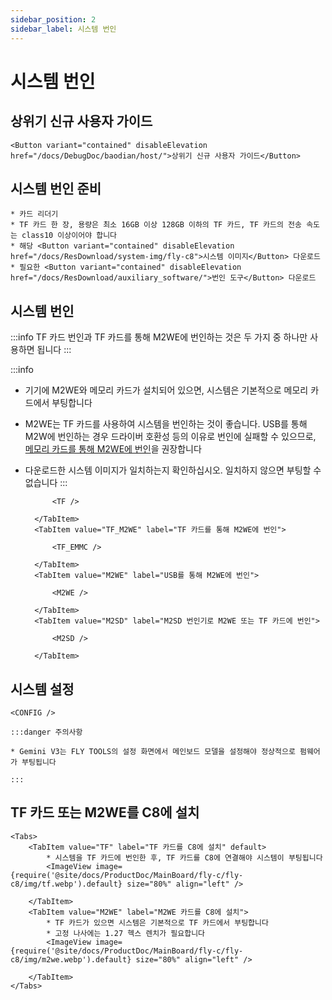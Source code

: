 ```yaml
---
sidebar_position: 2
sidebar_label: 시스템 번인
---
```








# 시스템 번인

## 상위기 신규 사용자 가이드

    <Button variant="contained" disableElevation href="/docs/DebugDoc/baodian/host/">상위기 신규 사용자 가이드</Button>

## 시스템 번인 준비

    * 카드 리더기
    * TF 카드 한 장, 용량은 최소 16GB 이상 128GB 이하의 TF 카드, TF 카드의 전송 속도는 class10 이상이어야 합니다
    * 해당 <Button variant="contained" disableElevation href="/docs/ResDownload/system-img/fly-c8">시스템 이미지</Button> 다운로드
    * 필요한 <Button variant="contained" disableElevation href="/docs/ResDownload/auxiliary_software/">번인 도구</Button> 다운로드

## 시스템 번인

:::info
TF 카드 번인과 TF 카드를 통해 M2WE에 번인하는 것은 두 가지 중 하나만 사용하면 됩니다
:::

:::info
* 기기에 M2WE와 메모리 카드가 설치되어 있으면, 시스템은 기본적으로 메모리 카드에서 부팅합니다
* M2WE는 TF 카드를 사용하여 시스템을 번인하는 것이 좋습니다. USB를 통해 M2W에 번인하는 경우 드라이버 호환성 등의 이유로 번인에 실패할 수 있으므로, [메모리 카드를 통해 M2WE에 번인](https://mellow-next.klipper.cn/docs/ProductDoc/SBC/fly-pi-v2/fly-os)을 권장합니다
* 다운로드한 시스템 이미지가 일치하는지 확인하십시오. 일치하지 않으면 부팅할 수 없습니다
:::

    <Tabs>
        <TabItem value="TF" label="TF 카드에 번인" default>
            
            <TF />
            
        </TabItem>
        <TabItem value="TF_M2WE" label="TF 카드를 통해 M2WE에 번인">
            
            <TF_EMMC />

        </TabItem>
        <TabItem value="M2WE" label="USB를 통해 M2WE에 번인">
            
            <M2WE />

        </TabItem>
        <TabItem value="M2SD" label="M2SD 번인기로 M2WE 또는 TF 카드에 번인">
            
            <M2SD />

        </TabItem>
    </Tabs>

## 시스템 설정

    <CONFIG />

    :::danger 주의사항

    * Gemini V3는 FLY TOOLS의 설정 화면에서 메인보드 모델을 설정해야 정상적으로 펌웨어가 부팅됩니다

    :::

## TF 카드 또는 M2WE를 C8에 설치

    <Tabs>
        <TabItem value="TF" label="TF 카드를 C8에 설치" default>
            * 시스템을 TF 카드에 번인한 후, TF 카드를 C8에 연결해야 시스템이 부팅됩니다
            <ImageView image={require('@site/docs/ProductDoc/MainBoard/fly-c/fly-c8/img/tf.webp').default} size="80%" align="left" />  

        </TabItem>
        <TabItem value="M2WE" label="M2WE 카드를 C8에 설치">
            * TF 카드가 있으면 시스템은 기본적으로 TF 카드에서 부팅합니다
            * 고정 나사에는 1.27 헥스 렌치가 필요합니다
            <ImageView image={require('@site/docs/ProductDoc/MainBoard/fly-c/fly-c8/img/m2we.webp').default} size="80%" align="left" />  

        </TabItem>
    </Tabs>